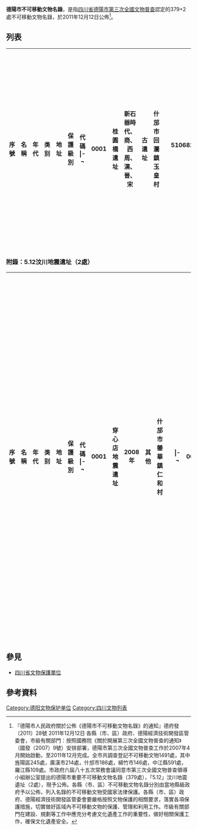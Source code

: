 '''德陽市不可移動文物名錄'''，是指[[四川省|四川省]][[德陽市|德陽市]][[第三次全國文物普查|第三次全國文物普查]]認定的379+2處不可移動文物名錄，於2011年12月12日公佈<ref>『德陽市人民政府關於公佈《德陽市不可移動文物名錄》的通知』德府發〔2011〕28號 2011年12月12日 各縣（市、區）政府、德陽經濟技術開發區管委會，市級有關部門：按照國務院《關於開展第三次全國文物普查的通知》（國發〔2007〕9號）安排部署，德陽市第三次全國文物普查工作於2007年4月開始啟動，至2011年12月完成。全市共調查登記不可移動文物1491處，其中旌陽區245處，廣漢市214處，什邡市186處，綿竹市146處，中江縣591處，羅江縣109處。市政府六屆八十五次常務會議同意市第三次全國文物普查領導小組辦公室提出的德陽市重要不可移動文物名錄（379處），「5.12」汶川地震遺址（2處），現予公佈。各縣（市、區）不可移動文物名錄分別由當地縣級政府予以公佈，列入名錄的不可移動文物受國家法律保護。各縣（市、區）政府、德陽經濟技術開發區管委會要嚴格按照文物保護的相關要求，落實各項保護措施，切實做好區域內不可移動文物的保護、管理和利用工作。市級有關部門在建設、規劃等工作中應充分考慮文化遺產工作的重要性，做好相關保護工作，確保文化遺產安全。</ref>。

== 列表 ==
{|style="width:99.9%" border="1" class="wikitable sortable"
|-
!width=10%| 序號
!width=30%| 名稱
!width=10%| 年代
!width=10%| 类别
!width=20%| 地址
!width=10%| 保護級別
!width=10%| 代碼 
|-¬
|0001||桂圓橋遺址||新石器時代、商、西周、漢、晉、宋||古遺址||什邡市回瀾鎮玉皇村||||510682803180000023
|-¬
|0002||三星堆遺址||新石器時代至商周||古遺址||廣漢市南興鎮三星村||全國重點文物保護單位||510681911020610098
|-¬
|0003||石佛村遺址||商代||古遺址||廣漢市金魚鎮月灣村||||510681941040000051
|-¬
|0004||高坎子遺址||商、西周||古遺址||廣漢市西高鎮馬堰村||||510681801040510152
|-¬
|0005||周家包遺址||商、周||古遺址||廣漢市新平鎮紫荊村||||510681801040610214
|-¬
|0006||煙堆子遺址||商、周||古遺址||廣漢市興隆鎮西林村||省級文物保護單位||510681921040510180
|-¬
|0007||新安遺址||商、周||古遺址||什邡市馬井鎮金牛村||||510682802080000048
|-¬
|0008||鄧通村遺址||商、周||古遺址||什邡市馬祖鎮鄧通村||||510682931100000101
|-¬
|0009||碾河遺址||商、周||古遺址||什邡市隱豐鎮福泉村||||510682802080000098
|-¬
|0010||魯安遺址||商、周||古遺址||綿竹市新市鎮魯安村||||510683803180000020
|-¬
|0011||綿竹城遺址||漢至晉||古遺址||旌陽區黃許鎮雙江村、龍安村||省級文物保護單位||510603921081010004
|-¬
|0012||雒城遺址||漢代||古遺址||廣漢市雒城鎮九江路社區||省級文物保護單位||510681921080000084
|-¬
|0013||朝龍溝遺址||漢代||古遺址||廣漢市西外鄉金穀村||||510681801080000158
|-¬
|0014||土城村遺址||漢代||古遺址||廣漢市新平鎮新城村||||510681801080000155
|-¬
|0015||陽平關遺址||漢至明||古遺址||中江縣富興鎮陽平村||||510623801081710532
|-¬
|0016||韓城村寨址||西晉||古遺址||什邡市隱豐鎮萬和村||縣級文物保護單位||510682801040610092
|-¬
|0017||洪恩寺遺址||唐、五代||古遺址||旌陽區東湖鄉馬鞍村||||510603801131410193
|-¬
|0018||銅山縣城址||唐至元||古遺址||中江縣廣福鎮銅山村||||510623941131610469
|-¬
|0019||飛烏縣城址||唐至元||古遺址||中江縣倉山鎮飛烏村||||510623941131610444
|-¬
|0020||金羊遺址||宋代||古遺址||什邡市師古鎮慈山村||||510682802101110106
|-¬
|0021||新安鎮鎮址||宋至明||古遺址||中江縣興隆鎮磨子橋村||||510623941151710101
|-¬
|0022||雞冠山寨址||明、清||古遺址||中江縣富興鎮銅鑼村||||510623801171810533
|-¬
|0023||周家壩遺址||明、清||古遺址||羅江縣萬安鎮南塔村||||510626801171810004
|-¬
|0024||陳家山寨遺址||清代||古遺址||旌陽區柏隆鎮隆興橋村||||510603801180000027
|-¬
|0025||觀音岩碼頭遺址||清代||古遺址||旌陽區雙東鎮凱江村||||510603801180000045
|-¬
|0026||田家土城寨址||清代||古遺址||什邡市洛水鎮魚江村||縣級文物保護單位||510682805190000144
|-¬
|0027||麻柳坪遺址||清代||古遺址||什邡市鎣華鎮石門村||||510682933180000181
|-¬
|0028||劍南春酒坊遺址||清代||古遺址||綿竹市劍南鎮五路口社區||全國重點文物保護單位||510683802180000100
|-¬
|0029||延壽寨寨址||清代||古遺址||中江縣永豐鄉延壽村||||510623941180000304
|-¬
|0030||羅安道遺址||清代||古遺址||羅江縣萬安鎮芒江村||||510626801180000016
|-¬
|0031||白馬關驛道||清代||古遺址||羅江縣白馬關鎮鳳雛村、廣濟村||縣級文物保護單位||510626931180000021
|-¬
|0032||什邡城關墓地||戰國至西漢||古墓葬||什邡市方亭街道亭江西路社區||市級文物保護單位||510682932060810006
|-¬
|0033||仙女洞崖墓群||漢代||古墓葬||旌陽區黃許鎮新太村||縣級文物保護單位||510603932080000006
|-¬
|0034||八佛村崖墓群||漢代||古墓葬||旌陽區雙東鎮八佛村||||510603802080000060
|-¬
|0035||萬家山崖墓群||東漢||古墓葬||旌陽區雙東鎮龍洞村||||510603942080000041
|-¬
|0036||高梁子崖墓群||漢至南北朝||古墓葬||廣漢市松林鎮果園村|||510681802081110143
|-¬
|0037||紗帽頂梁子墓地||漢、明、清||古墓葬||廣漢市松林鎮沙田村||||510681802081800144
|-¬
|0038||杜家咀崖墓群||漢至南北朝||古墓葬||廣漢市連山鎮清河村||市級文物保護單位||510681932081110052
|-¬
|0039||長梁子崖墓群||漢代||古墓葬||廣漢市連山鎮齊心村||||510681802080000064
|-¬
|0040||大碑墓地||漢代||古墓葬||什邡市馬井鎮雙堰村||市級文物保護單位||510682932080000069
|-¬
|0041||唐家包墓||漢代||古墓葬||什邡市馬井鎮菠蘿村||縣級文物保護單位||510682932080000071
|-¬
|0042||苟家包墓||漢代||古墓葬||什邡市馬井鎮菠蘿村||縣級文物保護單位||510682801040610061
|-¬
|0043||金鼓堆墓地||漢代||古墓葬||什邡市馬井鎮雙堰村||||510682805190000083
|-¬
|0044||李家灣墓地||漢代||古墓葬||什邡市隱豐鎮萬和村||||510682803180000104
|-¬
|0045||高觀墓群||漢代||古墓葬||綿竹市孝德鎮金土村||||510683802080000001
|-¬
|0046||上磨子墓||漢代||古墓葬||綿竹市孝德鎮白衣村||縣級文物保護單位||510683932080000012
|-¬
|0047||塔梁子崖墓群||東漢||古墓葬||中江縣民主鄉桂花村||全國重點文物保護單位||510623802080000498
|-¬
|0048||柑桔梁子崖墓群||東漢||古墓葬||中江縣廣福鎮李灣村||省級文物保護單位||510623922080000491
|-¬
|0049||天平梁子崖墓||東漢||古墓葬||中江縣白果鄉百安村||省級文物保護單位||510623922080000508
|-¬
|0050||筒車灣崖墓群||東漢||古墓葬||中江縣民主鄉旗山村||||510623802080000494
|-¬
|0051||蠻洞梁子崖墓群||漢代||古墓葬||羅江縣鄢家鎮七裡村||||510626942080000096
|-¬
|0052||錦屏村崖墓群||漢代||古墓葬||羅江縣略坪鎮錦屏村||縣級文物保護單位||510626802080000035
|-¬
|0053||雙堰村崖墓群||漢代||古墓葬||羅江縣調元鎮雙墊村||縣級文物保護單位||510626932080000055
|-¬
|0054||天宮堂崖墓群||三國、晉||古墓葬||旌陽區八角井鎮隆聖村||||510603802091010020
|-¬
|0055||張任墓||西晉||古墓葬||廣漢市北外鄉桅杆村||縣級文物保護單位||510681932100000001
|-¬
|0056||虎頭山崖墓群||晉、南北朝||古墓葬||什邡市師古鎮思源村||||510682803180000111
|-¬
|0057||衛元嵩墓||南北朝||古墓葬||什邡市方亭街道辦事處利民路社區||縣級文物保護單位||510682805180000010
|-¬
|0058||圭峰墓||唐代||古墓葬||綿竹市劍南鎮迎祥社區||縣級文物保護單位||510683933180000103
|-¬
|0059||張鹹墓||宋代||古墓葬||綿竹市漢旺鎮大柏林村||市級文物保護單位||510683933180000122
|-¬
|0060||臥牛山墓地||宋至清||古墓葬||中江縣黃鹿鎮金燕村||||510623802151810248
|-¬
|0061||薑公墳||明代||古墓葬||旌陽區孝泉鎮陽安路社區||省級文物保護單位||510603922170000014
|-¬
|0062||大樑子墓||明代||古墓葬||廣漢市連山鎮石門村||||510681802170000070
|-¬
|0063||白虎梁子墓地||明代||古墓葬||廣漢市連山鎮石門村||||510681802170000071
|-¬
|0064||灣灣地墓群||明代||古墓葬||廣漢市連山鎮石門村||||510681802170000072
|-¬
|0065||宋郭氏墓||明代||古墓葬||廣漢市松林鎮桔蘋村||||510681802170000145
|-¬
|0066||建民村草山梁子墓地||明、清||古墓葬||中江縣通濟鎮建民村||||510623802171810180
|-¬
|0067||駙馬墳墓地||明、清||古墓葬||中江縣古店鄉龍橋村||||510623942171810458
|-¬
|0068||尹兆萃夫婦墓||清代||古墓葬||旌陽區雙東鎮金鑼橋村||||510603942180000039
|-¬
|0069||曾汝維夫婦墓||清代||古墓葬||旌陽區雙東鎮凱江村||||510603802180000054
|-¬
|0070||陳昌壽夫婦墓||清代||古墓葬||旌陽區雙東鎮凱江村||||510603802180000057
|-¬
|0071||李尹氏墓||清代||古墓葬||旌陽區雙東鎮青山村||||510603802180000106
|-¬
|0072||蔡思藻墓||清代||古墓葬||旌陽區新中鎮茶店村||||510603802180000162
|-¬
|0073||燈盞窩何氏家族墓地||清代||古墓葬||旌陽區和新鎮白蠟村||||510603802180000197
|-¬
|0074||遊氏墓||清代||古墓葬||旌陽區和新鎮永興村||||510603802180000216
|-¬
|0075||謝先禎夫婦墓||清代||古墓葬||旌陽區和新鎮新民村||||510603802180000238
|-¬
|0076||楊氏墓地||清代||古墓葬||廣漢市連山鎮石門村||||510681802180000073
|-¬
|0077||白溪河王氏家族墓地||清代||古墓葬||綿竹市拱星鎮白溪河村||||510683802180000054
|-¬
|0078||黃氏墓群||清代||古墓葬||中江縣聯合鎮九曲村||市級文物保護單位||510623802180000403
|-¬
|0079||獅子山吳氏墓群（吳家墓）||清代||古墓葬||中江縣回龍鎮仁義村||||510623942180000219
|-¬
|0080||鄒氏墓群||清代||古墓葬||中江縣通濟鎮泉水溝村||||510623942180000189
|-¬
|0081||高廟子山劉氏墓群||清代||古墓葬||中江縣富興鎮紅光村||||510623802180000549
|-¬
|0082||三星村文氏墓群||清代||古墓葬||中江縣富興鎮三星村||||510623802180000531
|-¬
|0083||文忠楊夫婦墓||清代||古墓葬||中江縣富興鎮茯嶺村||||510623802180000530
|-¬
|0084||蔣家溝陳吳氏墓||清代||古墓葬||中江縣馮店鎮同安村||||510623942180000073
|-¬
|0085||聯豐周氏墓群||清代||古墓葬||羅江縣略坪鎮聯豐村||||510626802180000042
|-¬
|0086||二龍村王氏墓群||清代||古墓葬||羅江縣慧覺鎮二龍村||||510626802180000085
|-¬
|0087||楊譽常夫婦墓||清代||古墓葬||羅江縣新盛鎮寶鏡村||||510626802180000105
|-¬
|0088||帖懋文墓||清代||古墓葬||羅江縣蟠龍鎮文昌村||||510626802180000049
|-¬
|0089||申啟順墓||清代||古墓葬||羅江縣蟠龍鎮印台村||||510626942180000053
|-¬
|0090||周坤義夫婦墓||清代||古墓葬||羅江縣白馬關鎮二酉村||||510626802180000034
|-¬
|0091||上庸長闕||漢代||古建築||旌陽區黃許鎮三合村||省級文物保護單位||510603923080000005
|-¬
|0092||房湖||唐代||古建築||廣漢市雒城鎮漢口路社區武昌路房湖公園||省級文物保護單位||510681803130000082
|-¬
|0093||中江北塔||北宋||古建築||中江縣凱江鎮伍城北路北塔山山頂||省級文物保護單位||510623923150000001
|-¬
|0094||龍護舍利塔||元代||古建築||旌陽區孝泉鎮陽安路社區||省級文物保護單位||510603923160000013
|-¬
|0095||勾公堤（防洪石堤）||宋代||古建築||中江縣凱江鎮橋亭街南段和凱江北路西側||||510623943150000008
|-¬
|0096||龍居寺||明代||古建築||廣漢市新豐鎮龍居村||省級文物保護單位||510681923170000184
|-¬
|0097||慧劍寺||明、清||古建築||什邡市回瀾鎮慧劍村||省級文物保護單位||510682801021500019
|-¬
|0098||上帝宮||明代||古建築||綿竹市興隆鎮安仁村||縣級文物保護單位||510683803180000039
|-¬
|0099||綿竹關帝廟||明代||古建築||綿竹市劍南鎮五路口社區||縣級文物保護單位||510683805190000105
|-¬
|0100||上馬橋||明代||古建築||綿竹市孝德鎮桐麻村||||510683803170000007
|-¬
|0101||中江南塔||明代||古建築||中江縣凱江鎮朝陽南路街銅魚山山頂||省級文物保護單位||510623923170000002
|-¬
|0102||倉山禹王宮||明、清||古建築||中江縣倉山鎮和平路||省級文物保護單位||510623923171810434
|-¬
|0103||中江文廟||明、清||古建築||中江縣凱江鎮下南街||市級文物保護單位||510623933171810003
|-¬
|0104||玄武觀||明代||古建築||中江縣凱江鎮玄武村||市級文物保護單位||510623933170000004
|-¬
|0105||萬福董昭寺||明||古建築||中江縣萬福鎮昭明村||||510623943170000359
|-¬
|0106||德陽文廟||清代||古建築||旌陽區旌陽街道文廟街||全國重點文物保護單位||510603913180000001
|-¬
|0107||金牛橋||清代||古建築||旌陽區城北街道金橋社區||||510603803180000003
|-¬
|0108||天后寺||清代||古建築||旌陽區黃許鎮南華宮居委會||||510603803180000007
|-¬
|0109||薑孝祠||清代||古建築||旌陽區孝泉鎮陽安路社區||省級文物保護單位）||510603923180000015
|-¬
|0110||孝泉清真寺||清代||古建築||旌陽區孝泉鎮半邊街||市級文物保護單位||510603933180000016
|-¬
|0111||孝泉武聖宮||清代||古建築||旌陽區孝泉鎮半邊街||縣級文物保護單位||510603803180000018
|-¬
|0112||老果寺||清代||古建築||旌陽區柏隆鎮果元村||||510603803180000024
|-¬
|0113||回門橋||清代||古建築||旌陽區揚嘉鎮楠樹村||||510603803180000036
|-¬
|0114||觀音岩字庫塔||清代||古建築||旌陽區雙東鎮凱江村||||510603943180000042
|-¬
|0115||唐家廟字庫塔||清代||古建築||旌陽區雙東鎮青泉村||||510603803180000135
|-¬
|0116||福壽庵戲樓||清代||古建築||旌陽區和新鎮福興村||||510603943180000188
|-¬
|0117||東湖山玉皇觀||清代||古建築||旌陽區東湖鄉水庫社區||市級文物保護單位||510603933180000109
|-¬
|0118||張氏宗祠||清代||古建築||廣漢市北外鄉新源村||||510681803180000004
|-¬
|0119||廣生宮||清代||古建築||廣漢市北外鄉龍江村||||510681943180000007
|-¬
|0120||益蘭祠||清代||古建築||廣漢市和興鎮安平村||市級文物保護單位||510681933180000013
|-¬
|0121||國防村蒙子堰橋||清代||古建築||廣漢市和興鎮國防村||||510681803180000017
|-¬
|0122||包公廟||清代||古建築||廣漢市金輪鎮五裡村||||510681943180000029
|-¬
|0123||搖亭街黃氏宅||清代||古建築||廣漢市金輪鎮搖亭街180號||||510681803180000034
|-¬
|0124||慧林寺||清代||古建築||廣漢市金輪鎮四正村||||510681943180000036
|-¬
|0125||搖亭街肖氏宅||清代||古建築||廣漢市金輪鎮搖亭街120-130號||||510681803180000037
|-¬
|0126||金輪天后宮||清代||古建築||廣漢市金輪鎮搖亭街南段8、10、12、16號||||510681803180000039
|-¬
|0127||李氏宗祠||清代||古建築||廣漢市連山鎮湖廣街二段38號||||510681803180000055
|-¬
|0128||廖氏宗祠||清代||古建築||廣漢市連山鎮普通街63號||||510681803180000056
|-¬
|0129||清河東肖氏宅||清代||古建築||廣漢市連山鎮清河村||||510681803180000057
|-¬
|0130||靈澤寺||清代||古建築||廣漢市連山鎮湧泉村||||510681803180000062
|-¬
|0131||黃氏宗祠||清代||古建築||廣漢市連山鎮川江村||||510681943180000066
|-¬
|0132||廣漢文廟||清代||古建築||廣漢市雒城鎮漢口路社區武昌路南二段46號||省級文物保護單位||510681923180000083
|-¬
|0133||雙龍張氏宅||清代||古建築||廣漢市南興鎮雙龍村||||510681943180000097
|-¬
|0134||廣漢火神廟||清代||古建築||廣漢市南興鎮興華街||市級文物保護單位||510681933180000099
|-¬
|0135||仁聖宮||清代||古建築||廣漢市南興鎮白果村||||510681943180000101
|-¬
|0136||常樂村祝氏宅||清代||古建築||廣漢市三水鎮常樂村||||510681803180000106
|-¬
|0137||三水正街南羅氏宅||清代||古建築||廣漢市三水鎮正街西段167、169、171號||||510681803180000116
|-¬
|0138||劉氏宗祠||清代||古建築||廣漢市三水鎮石觀村||||510681803180000124
|-¬
|0139||陳氏茶樓||清代||古建築||廣漢市三水鎮河壩街東段18號||||510681803180000127
|-¬
|0140||河壩街龍氏宅||清代||古建築||廣漢市三水鎮河壩西街38、40、42號||||510681803180000137
|-¬
|0141||溪南祠||清代||古建築||廣漢市雒城鎮小北街（現青島路）20號||縣級文物保護單位||510681933180000078
|-¬
|0142||廣漢川王宮||清代||古建築||廣漢市雒城鎮漢口路社區市糧食局內||縣級文物保護單位||510681933180000079
|-¬
|0143||漢州字庫塔||清代||古建築||廣漢市雒城鎮漢口路社區武昌路房湖公園東北角||縣級文物保護單位||510681933180000081
|-¬
|0144||裡堰羅氏宅||清代||古建築||廣漢市西高鎮裡堰村||||510681943180000154
|-¬
|0145||竹木村王氏宅||清代||古建築||廣漢市西外鄉竹木村||||510681803180000160
|-¬
|0146||蔣家河陳家碾橋||清代||古建築||廣漢市向陽鎮三界村||||510681803180000168
|-¬
|0147||譚翰林宅||清代||古建築||廣漢市小漢鎮新光村||||510681803180000172
|-¬
|0148||三水上書院||清代||古建築||廣漢市三水鎮正街||縣級文物保護單位||510681933180000108
|-¬
|0149||仁佑宮戲樓||清代||古建築||廣漢市三水鎮正街||||510681943180000109
|-¬
|0150||江西會館戲樓||清代||古建築||廣漢市三水鎮正街西段38號||||510681943180000110
|-¬
|0151||四合村王氏宅||清代||古建築||廣漢市新豐鎮四合村||||510681803180000203
|-¬
|0152||京皇村南唐氏宅||清代||古建築||廣漢市新豐鎮京皇村||||510681803180000210
|-¬
|0153||龍居寺||清代||古建築||什邡市湔氐鎮龍居寺村||省級文物保護單位||510682933180000121
|-¬
|0154||羅漢寺||清代||古建築||什邡市方亭街道鼓樓街社區||市級文物保護單位||510682933180000003
|-¬
|0155||什邡關帝廟||清代||古建築||什邡市方亭街道回龍街社區||市級文物保護單位||510682932110000002
|-¬
|0156||洛水大王廟||清代||古建築||什邡市洛水鎮朱家橋村||市級文物保護單位||510682933180000150
|-¬
|0157||後城治觀||清代||古建築||什邡市洛水鎮朱家橋村||縣級文物保護單位||510682931180000151
|-¬
|0158||禾豐關帝廟||清代||古建築||什邡市禾豐鎮鎮江村||縣級文物保護單位||510682805200000030
|-¬
|0159||佛光寺||清代||古建築||什邡市紅白鎮柿子坪村||縣級文物保護單位||510682802180000110
|-¬
|0160||慶魚橋||清代||古建築||什邡市湔氐鎮五珠沱社區||縣級文物保護單位||510682933180000122
|-¬
|0161||僧路橋||清代||古建築||什邡市湔氐鎮龍居寺村||縣級文物保護單位||510682933180000123
|-¬
|0162||萬緣橋||清代||古建築||什邡市湔氐鎮下院村||縣級文物保護單位||510682803180000133
|-¬
|0163||白觀音橋||清代||古建築||什邡市八角鎮雙橋村||縣級文物保護單位||510682803180000158
|-¬
|0164||大觀音寺||清代||古建築||什邡市元石鎮箭台村8組||||510682933180000032
|-¬
|0165||和平街東段民居||清代||古建築||什邡市禾豐鎮和平街社區||||510682932080000049
|-¬
|0166||雲西川主廟||清代||古建築||什邡市師古鎮鹽市街社區||||510682803180000113
|-¬
|0167||師古南華宮||清代||古建築||什邡市師古鎮回龍街社區||||510682923180000119
|-¬
|0168||洛水川主廟||清代||古建築||什邡市洛水鎮柳河社區||||510682803180000154
|-¬
|0169||陳氏宅||清代||古建築||什邡市洛水鎮家靈村||||510682933180000156
|-¬
|0170||蔣氏宅||清代||古建築||什邡市八角鎮天橋村||||510682934180000175
|-¬
|0171||東山寺||清代||古建築||什邡市鎣華鎮竹溪村||||510682803180000164
|-¬
|0172||五桂坪陳氏宅||清代||古建築||什邡市紅白鎮五桂坪村||||510682803180000186
|-¬
|0173||金桂橋||清代||古建築||什邡市南泉鎮金桂村||||510682805200000103
|-¬
|0174||韓家堡橋||清代||古建築||什邡市湔氐鎮雙流村||||510682933180000152
|-¬
|0175||回龍橋||清代||古建築||什邡市八角鎮新拱村||||510682803180000155
|-¬
|0176||吳家橋||清代||古建築||什邡市八角鎮天橋村||||510682944170000157
|-¬
|0177||瓦窯坪橋||清代||古建築||什邡市鎣華鎮瓦窯坪村||||510682802180000178
|-¬
|0178||三溪寺||清代||古建築||綿竹市土門鎮天保村||市級文物保護單位||510683933171810015
|-¬
|0179||三合三星橋||清代||古建築||綿竹市土門鎮三合村||||510683803180000019
|-¬
|0180||雙紅橋||清代||古建築||綿竹市九龍鎮清泉村||||510683803180000097
|-¬
|0181||祥符寺||清代||古建築||綿竹市劍南鎮迎祥社區||省級文物保護單位||510683911180000101
|-¬
|0182||諸葛雙忠祠||清代||古建築||綿竹市劍南鎮五路口社區||市級文物保護單位||510683923180000102
|-¬
|0183||南軒祠||清代||古建築||綿竹市劍南鎮大南路社區||縣級文物保護單位||510683933170000106
|-¬
|0184||紫岩書院||清代||古建築||綿竹市劍南鎮紫岩社區||市級文物保護單位||510683933180000107
|-¬
|0185||積英橋||清代||古建築||綿竹市劍南鎮三星社區||||510683935180000111
|-¬
|0186||北門花橋||清代||古建築||綿竹市劍南鎮濱河西路社區||||510683803180000113
|-¬
|0187||綿竹城牆||清代||古建築||綿竹市劍南鎮大東社區||||510683803180000116
|-¬
|0188||嚴仙觀||清代||古建築||綿竹市漢旺鎮武都村||縣級文物保護單位||510683933180000122
|-¬
|0189||廣化院||清代||古建築||綿竹市東北鎮廣和村||縣級文物保護單位||510683933180000070
|-¬
|0190||倉山帝主廟||清代||古建築||中江縣倉山鎮解放路||省級文物保護單位||510623923180000435
|-¬
|0191||五角寺||清代||古建築||中江縣永太鎮東溝村||市級文物保護單位||510623933180000272
|-¬
|0192||中江鎮江寺||清代||古建築||中江縣凱江鎮鹽市街||縣級文物保護單位||510623933180000006
|-¬
|0193||南華壽寧寺||明、清||古建築||中江縣南華鎮譚家街||縣級文物保護單位||510623933171810010
|-¬
|0194||中江彤華宮||清代||古建築||中江縣凱江鎮火神廟巷||||510623943180000009
|-¬
|0195||倉山城隍廟||清代||古建築||中江縣倉山鎮建設路||||510623943180000449
|-¬
|0196||太平雷音寺||清代||古建築||中江縣瓦店鄉太平村||||510623943180000281
|-¬
|0197||普慧寺||清代||古建築||中江縣積金鎮先鋒村||||510623943180000330
|-¬
|0198||李都寺||清代||古建築||中江縣馮店鎮中金村||||510623943180000584
|-¬
|0199||南華三元宮||清代||古建築||中江縣南華鎮南渡村||||510623943180000033
|-¬
|0200||積金文昌宮||清代||古建築||中江縣積金鎮場鎮正街||||510623943180000333
|-¬
|0201||觀碑觀音堂||清代||古建築||中江縣富興鎮觀碑村||||510623943180000541
|-¬
|0202||水妙寺石廟||清代||古建築||中江縣回龍鎮洪端寺村||||510623943180000207
|-¬
|0203||吳氏祠堂||清代||古建築||中江縣回龍鎮仁義村||||510623803180000220
|-¬
|0204||鐘氏祠堂||清代||古建築||中江縣通濟鎮獅龍村||||510623803180000191
|-¬
|0205||胡氏祠堂||清代||古建築||中江縣會龍鎮柳葉村||||510623803180000349
|-¬
|0206||袁氏祠堂||清代||古建築||中江縣繼光鎮袁家橋村||||510623943180000386
|-¬
|0207||暹公祠||清代||古建築||中江縣繼光鎮白寨村||||510623803180000373
|-¬
|0208||淩家大院||清代||古建築||中江縣南山鎮三馬村||||510623943180000065
|-¬
|0209||陳家大院||清代||古建築||中江縣龍台鎮順風村||||510623943180000121
|-¬
|0210||王家大院||清代||古建築||中江縣黃鹿鎮青藕村||||510623803180000241
|-¬
|0211||賴家大院||清代||古建築||中江縣青市鄉玉豐村||||510623803180000464
|-¬
|0212||何氏宅||清代||古建築||中江縣東北鎮坭金村||||510623803180000068
|-¬
|0213||秦氏宅（秦皇宮）||清代||古建築||中江縣柏樹鄉金灣村||||510623943180000299
|-¬
|0214||龍形院劉氏宅||清代||古建築||中江縣富興鎮漢卿村||||510623803180000543
|-¬
|0215||藍氏宅||清代||古建築||中江縣永太鎮新店村||||510623803180000261
|-¬
|0216||新店村北易氏宅||清代||古建築||中江縣永太鎮新店村||||510623803180000270
|-¬
|0217||新店村南易氏宅||清代||古建築||中江縣永太鎮新店村||||510623803180000259
|-¬
|0218||謝氏宅||清代||古建築||中江縣傑興鎮雷鳴村||||510623803180000138
|-¬
|0219||普興戲樓||清代||古建築||中江縣普興鎮順河街||||510623943180000317
|-¬
|0220||鄧氏碉樓||清代||古建築||中江縣永豐鄉碉樓村||||510623943180000306
|-¬
|0221||王氏碉樓||清代||古建築||中江縣龍台鎮稻花村||||510623803180000117
|-¬
|0222||禾加村碉樓||清代||古建築||中江縣馮店鎮禾加村||||510623943180000582
|-¬
|0223||向氏碉樓||清代||古建築||中江縣永安鎮金山村||||510623803180000144
|-¬
|0224||石樁村塔||清代||古建築||中江縣通濟鎮石樁村||||510623943180000179
|-¬
|0225||寶善塔||清代||古建築||中江縣南華鎮灌頂村||||510623943180000015
|-¬
|0226||漢卿字庫塔||清代||古建築||中江縣富興鎮漢卿村||||510623943180000545
|-¬
|0227||同安村字庫塔||清代||古建築||中江縣馮店鎮同安村||||510623803180000591
|-¬
|0228||天生橋字庫塔||清代||古建築||中江縣馮店鎮天星村||||510623943180000566
|-¬
|0229||桂龍村貞節牌坊||清代||古建築||中江縣永太鎮桂龍村||||510623943180000264
|-¬
|0230||騎龍廟牌坊||清代||古建築||中江縣元興鄉廟溝村||||510623943180000257
|-¬
|0231||高山村龍橋||清代||古建築||中江縣南華鎮高山村||||510623943180000048
|-¬
|0232||灌頂村高拱橋||清代||古建築||中江縣南華鎮灌頂村||||510623943180000018
|-¬
|0233||霈霖橋||清代||古建築||中江縣南山鎮普橋村||||510623803180000052
|-¬
|0234||牽河村石板河橋||清代||古建築||中江縣南山鎮牽河村||||510623803180000058
|-¬
|0235||賽金橋||清代||古建築||中江縣石龍鄉賽金村||||510623803180000239
|-¬
|0236||七孔橋||清代||古建築||中江縣永安鎮金竹村||||510623803180000147
|-¬
|0237||松灣橋||清代||古建築||中江縣永安鎮松灣村||||510623943180000152
|-¬
|0238||白鶴橋||清代||古建築||中江縣回龍鎮正街||||510623803180000221
|-¬
|0239||永興橋||清代||古建築||中江縣永太鎮迎豐村||||510623943180000273
|-¬
|0240||太極橋（新拱橋）||清代||古建築||中江縣永豐鄉興共村||||510623943180000312
|-¬
|0241||左兒街拱橋||清代||古建築||中江縣柏樹鄉左街村||||510623803180000298
|-¬
|0242||蔣家堰汀步橋||清代||古建築||中江縣萬福鎮象山村||||510623803180000361
|-¬
|0243||福緣橋||清代||古建築||中江縣馮店鎮同安村||||510623943180000590
|-¬
|0244||平源橋（麻石橋）||清代||古建築||中江縣青市鄉青峰村||||510623943180000465
|-¬
|0245||景樂宮||清代||古建築||羅江縣萬安鎮景樂社區雨村東路||市級文物保護單位||510626933180000001
|-¬
|0246||羅江奎星閣||清代||古建築||羅江縣萬安鎮奎星閣社區南街||省級文物保護單位||510626923180000002
|-¬
|0247||萬安驛||清代||古建築||羅江縣萬安鎮麓峰社區鳳雛路||縣級文物保護單位||510626933180000003
|-¬
|0248||南塔寺||清代||古建築||羅江縣萬安鎮南塔村||縣級文物保護單位||510626933180000005
|-¬
|0249||太平橋||清代||古建築||羅江縣萬安鎮景樂社區雨村東路||縣級文物保護單位||510626933180000007
|-¬
|0250||陝西館巷謝氏宅||清代||古建築||羅江縣萬安鎮奎星閣社區陝西館巷||市級文物保護單位||510626803180000008
|-¬
|0251||何氏宅||清代||古建築||羅江縣萬安鎮奎星閣社區北街||市級文物保護單位||510626803180000009
|-¬
|0252||石龍村石廟子||清代||古建築||羅江縣萬安鎮石龍村||||510626803180000015
|-¬
|0253||雙江書院||清代||古建築||羅江縣萬安鎮上南街||縣級文物保護單位||510626803180000050
|-¬
|0254||白龍潭||清代||古建築||羅江縣萬安鎮長虹村||||510626803180000018
|-¬
|0255||謝家溝謝氏宅||清代||古建築||羅江縣鄢家鎮高埡村||||510626803180000090
|-¬
|0256||白土寺||清代||古建築||羅江縣金山鎮千魚歡村||縣級文物保護單位||510626803180000073
|-¬
|0257||馬馳井||明代||古建築||羅江縣金山鎮馬馳村||||510626803170000075
|-¬
|0258||馬馳寺||清代||古建築||羅江縣金山鎮馬馳村||||510626803180000076
|-¬
|0259||百寶村謝氏祠||清代||古建築||羅江縣金山鎮百寶村||||510626803180000078
|-¬
|0260||八角廟||清代||古建築||羅江縣金山鎮新塘村||||510626803180000081
|-¬
|0261||張氏宅||清代||古建築||羅江縣略坪鎮場鎮居委會橫街||||510626803180000040
|-¬
|0262||李氏家廟||清代||古建築||羅江縣略坪鎮松花村||||510626803180000041
|-¬
|0263||範氏宅||清代||古建築||羅江縣禦營鎮響石村||縣級文物保護單位||510626803180000086
|-¬
|0264||慧覺廣東會館||清代||古建築||羅江縣慧覺鎮場鎮居委會下南街||||510626803180000083
|-¬
|0265||慧覺湖廣會館||清代||古建築||羅江縣慧覺鎮場鎮居委會下街||||510626803180000084
|-¬
|0266||葛麻庵||清代||古建築||羅江縣調元鎮三魚村||縣級文物保護單位||510626803180000056
|-¬
|0267||鶺鴒寺||清代||古建築||羅江縣調元鎮雙堰村||市級文物保護單位||510626933180000059
|-¬
|0268||羅江川主廟||清代||古建築||羅江縣調元鎮花龍村||||510626803180000060
|-¬
|0269||黃連樹土地廟||清代||古建築||羅江縣調元鎮花龍村||||510626803180000067
|-¬
|0270||新盛羅漢寺||清代||古建築||羅江縣新盛鎮羅漢場居委會||縣級文物保護單位||510626803180000102
|-¬
|0271||寶鏡寺||清代||古建築||羅江縣新盛鎮寶鏡村||市級文物保護單位||510626933180000103
|-¬
|0272||羅漢橋||清代||古建築||羅江縣新盛鎮羅漢場居委會||縣級文物保護單位||510626933180000104
|-¬
|0273||金鈴寺||清代||古建築||羅江縣新盛鎮金玲村||||510626803180000107
|-¬
|0274||五賢廟||清代||古建築||羅江縣蟠龍鎮鹽井村||||510626803180000045
|-¬
|0275||寶峰寺||清代||古建築||羅江縣蟠龍鎮寶峰村||縣級文物保護單位||510626933180000047
|-¬
|0276||蟠龍寺||清代||古建築||羅江縣蟠龍鎮文昌村||||510626803180000048
|-¬
|0277||三台橋||清代||古建築||羅江縣蟠龍鎮合聖村||||510626803180000052
|-¬
|0278||堯氏節孝坊||清代||古建築||羅江縣白馬關鎮鳳雛村||||510626803180000019
|-¬
|0279||掛鏡臺坊||清代||古建築||羅江縣白馬關鎮鳳雛村||||510626803180000020
|-¬
|0280||龐統祠||清代||古建築||羅江縣白馬關鎮鳳雛村、廣濟村||全國重點文物保護單位||510626913180000024
|-¬
|0281||禪關悟境坊||清代||古建築||羅江縣白馬關鎮萬佛村||||510626803180000027
|-¬
|0282||松林口謝氏祠||清代||古建築||羅江縣白馬關鎮松林口村||||510626803180000030
|-¬
|0283||白馬關萬佛寺||清代||古建築||羅江縣白馬關鎮萬佛村||市級物保護單位||510626933180000032
|-¬
|0284||大佛岩摩崖造像||唐、清||石窟寺及石刻||旌陽區雙東鎮凱江村||||510603804131800044
|-¬
|0285||大旺寺摩崖造像||唐代||石窟寺及石刻||中江縣倉山鎮倒碑埡村||省級文物保護單位||510623924130000436
|-¬
|0286||三倒拐摩崖造像||唐代||石窟寺及石刻||中江縣傑興鎮鳳鳴村||||510623804130000139
|-¬
|0287||千佛崖摩崖造像||唐代||石窟寺及石刻||羅江縣鄢家鎮燈盞村||市級文物保護單位||510626934130000088
|-¬
|0288||觀音岩摩崖造像||宋代||石窟寺及石刻||旌陽區雙東鎮凱江村||||510603804150000046
|-¬
|0289||玉江石刻群||宋、明、清||石窟寺及石刻||中江縣廣福鎮松樹村||市級文物保護單位||510623934151800467
|-¬
|0290||龍尾山摩崖造像||宋代||石窟寺及石刻||中江縣聯合鎮八一村||市級文物保護單位||510623934150000405
|-¬
|0291||佛山寺摩崖造像||宋代||石窟寺及石刻||中江縣倉山鎮郪城村||||510623804150000442
|-¬
|0292||路入天臺石刻||明代||石窟寺及石刻||什邡市八角鎮天橋村||||510682803180000160
|-¬
|0293||鄭家廟摩崖造像||明、清||石窟寺及石刻||中江縣興隆鎮陽關村||||510623804171810097
|-¬
|0294||老觀音摩崖造像||明、清||石窟寺及石刻||中江縣集鳳鎮石埡子村||||510623804171810170
|-¬
|0295||大佛寺摩崖造像||明代||石窟寺及石刻||中江縣富興鎮天橋村||||510623804170000551
|-¬
|0296||觀音廟摩崖造像||明代||石窟寺及石刻||中江縣富興鎮建興村||||510623804170000539
|-¬
|0297||乾偉村摩崖造像||明代||石窟寺及石刻||中江縣倉山鎮乾偉村||||510623944170000447
|-¬
|0298||欞星門碑||明代||石窟寺及石刻||羅江縣萬安鎮景樂社區雨村東路||||510626804170000014
|-¬
|0299||下柳稍堰碑||清代||石窟寺及石刻||廣漢市連山鎮光輝村||縣級文物保護單位||510681934180000053
|-¬
|0300||聖諭碑||清代||石窟寺及石刻||廣漢市雒城鎮武昌路漢口路社區房湖公園內||市級物保護單位||510681934180000080
|-¬
|0301||高景關摩崖造像||清代||石窟寺及石刻||什邡市鎣華鎮雪門村||縣級文物保護單位||510682943180000167
|-¬
|0302||紀大奎善行碑||清代||石窟寺及石刻||什邡市方亭街道利民路社區||||510682923171810018
|-¬
|0303||燕子岩摩崖造像||清代||石窟寺及石刻||中江縣興隆鎮雙流村||||510623944180000098
|-¬
|0304||張家嘴修路碑||清代||石窟寺及石刻||中江縣黃鹿鎮思源村||||510623944180000243
|-¬
|0305||願果寺摩崖造像||唐代||石窟寺及石刻||中江縣黃鹿鎮金燕村||||510623804130000246
|-¬
|0306||光華村摩崖造像||清代||石窟寺及石刻||中江縣太安鎮光華村||||510623944180000320
|-¬
|0307||雲峰山石窟寺||清代||石窟寺及石刻||中江縣廣福鎮勝利村||||510623944180000489
|-¬
|0308||松樹山摩崖造像||清代||石窟寺及石刻||中江縣馮店鎮觀音溝村||||510623944180000589
|-¬
|0309||厚埡村團規碑||清代||石窟寺及石刻||中江縣悅來鎮厚埡村||||510623804180000234
|-¬
|0310||平安渡石刻||清代||石窟寺及石刻||羅江縣萬安鎮芒江村||||510626944180000010
|-¬
|0311||堆會合同碑||清代||石窟寺及石刻||羅江縣金山鎮譚家壩村||||510626804180000074
|-¬
|0312||觀音崖石刻||清代||石窟寺及石刻||羅江縣調元鎮雙墊村||縣級文物保護單位||510626934180000058
|-¬
|0313||九埡補修路碑||清代||石窟寺及石刻||羅江縣調元鎮九埡村||||510626804180000061
|-¬
|0314||團堆渡口碑||清代||石窟寺及石刻||羅江縣調元鎮花龍村||||510626944180000064
|-¬
|0315||李氏宗祠石刻||清代||石窟寺及石刻||羅江縣調元鎮百花村||縣級文物保護單位||510626934180000065
|-¬
|0316||平安渡碑||清代||石窟寺及石刻||羅江縣調元鎮紅安村||||510626804180000069
|-¬
|0317||觀音崖摩崖造像||清代||石窟寺及石刻||羅江縣新盛鎮東嶽村||||510626944180000108
|-¬
|0318||換馬溝碑||清代||石窟寺及石刻||羅江縣白馬關鎮換馬村||||510626944180000023
|-¬
|0319||石牛公園藝術牆||1989年||近現代重要史跡及代表性建築||旌陽區旌陽街道辦事處北光社區||||510603805200000002
|-¬
|0320||曠繼勳業績碑||1921年||近現代重要史跡及代表性建築||旌陽區孝泉鎮第1居委會||縣級文物保護單位||510603935190000017
|-¬
|0321||薑氏宅||20世紀30年代||近現代重要史跡及代表性建築||旌陽區孝泉鎮孝泉村||||510603805190000019
|-¬
|0322||新生大隊知青住地||1971年||近現代重要史跡及代表性建築||旌陽區揚嘉鎮新生村||縣級文物保護單位||510603935200000033
|-¬
|0323||洪氏宅||20世紀20年代||近現代重要史跡及代表性建築||旌陽區雙東鎮龍洞村||||510603805190000043
|-¬
|0324||凱江村提灌站||1967年||近現代重要史跡及代表性建築||旌陽區雙東鎮凱江村||||510603805200000056
|-¬
|0325||清泉村群英渡槽||1973年||近現代重要史跡及代表性建築||旌陽區雙東鎮青泉村||||510603805200000124
|-¬
|0326||普安水庫勝天渡槽||1974年||近現代重要史跡及代表性建築||旌陽區新中鎮白河村||||510603805200000167
|-¬
|0327||衛星水庫||1958年||近現代重要史跡及代表性建築||旌陽區和新鎮長壽村||||510603805200000227
|-¬
|0328||蒙子堰抗日誘敵轟炸地||1944年||近現代重要史跡及代表性建築||廣漢市和興鎮國防村||||510681805190000018
|-¬
|0329||烏木村辛氏宅||1943年||近現代重要史跡及代表性建築||廣漢市連山鎮烏木村||||510681805190000054
|-¬
|0330||童家巷肖氏宅||1925年||近現代重要史跡及代表性建築||廣漢市新豐鎮靈泉村||||510681805190000190
|-¬
|0331||廣福橋||1911年||近現代重要史跡及代表性建築||廣漢市新豐鎮花園村||||510681945180000193
|-¬
|0332||廣漢抗戰陣亡將士紀念地||1941年||近現代重要史跡及代表性建築||廣漢市雒城鎮漢口路社區房湖公園||市級文物保護單位||510681935190000077
|-¬
|0333||廣漢中學二五起義紀念地||1930年||近現代重要史跡及代表性建築||廣漢市雒城鎮學府社區廣漢中學||||510681805190000091
|-¬
|0334||廣漢抗戰機場舊址||1943年||近現代重要史跡及代表性建築||廣漢市三水鎮高店村||||510681805190000114
|-¬
|0335||什邡烈士陵園||1950年||近現代重要史跡及代表性建築||什邡市方亭街道辦事處東順城街||市級文物保護單位||510682935200000001
|-¬
|0336||紅白烈士陵園||1950年||近現代重要史跡及代表性建築||什邡市紅白鎮紅白村||市級文物保護單位||510682935200000180
|-¬
|0337||聖修堂||1909年||近現代重要史跡及代表性建築||什邡市方亭街道辦事處永正街社區||||510682805190000007
|-¬
|0338||周氏宅||20世紀20年代||近現代重要史跡及代表性建築||什邡市方亭街道辦事處鎣峰南路社區||||510682804180000009
|-¬
|0339||禾豐供銷社舊址||20世紀60年代||近現代重要史跡及代表性建築||什邡市禾豐鎮和平街社區||||510682803180000024
|-¬
|0340||邢氏宅||20世紀20年代||近現代重要史跡及代表性建築||什邡市馬祖鎮靜安村||||510682801040610084
|-¬
|0341||金坪大隊會場||1963年||近現代重要史跡及代表性建築||什邡市南泉鎮金桂村||||510682941150000105
|-¬
|0342||朱李火堰||20世紀10年代||近現代重要史跡及代表性建築||什邡市洛水鎮朱家橋村||||510682803180000149
|-¬
|0343||楊銳墓||1898年||近現代重要史跡及代表性建築||綿竹市孝德鎮涼水井村||市級文物保護單位||510683935180000005
|-¬
|0344||工農橋||1972年||近現代重要史跡及代表性建築||綿竹市孝德鎮清道社區||||510683805200000014
|-¬
|0345||綿竹福音堂||1923年||近現代重要史跡及代表性建築||綿竹市劍南鎮仿古社區||||510683932130000104
|-¬
|0346||王幹青墓||1950年||近現代重要史跡及代表性建築||綿竹市劍南鎮迎祥社區綿竹公園||縣級文物保護單位||510683933180000108
|-¬
|0347||綿竹七四農民暴動紀念碑||1991年||近現代重要史跡及代表性建築||綿竹市劍南鎮迎祥社區綿竹公園||縣級文物保護單位||510683935200000109
|-¬
|0348||綿竹天主堂||1899年||近現代重要史跡及代表性建築||綿竹市劍南鎮仿古社區||縣級文物保護單位||510683935190000110
|-¬
|0349||中江黃繼光紀念地||1962年||近現代重要史跡及代表性建築||中江縣凱江鎮東河路||市級文物保護單位||510623935200000005
|-¬
|0350||曾天明烈士墓||1966年||近現代重要史跡及代表性建築||中江縣南華鎮白象溝村||縣級文物保護單位||510623935200000037
|-¬
|0351||戴資傑烈士墓||1957年||近現代重要史跡及代表性建築||中江縣東北鎮資傑村||縣級文物保護單位||510623935200000083
|-¬
|0352||王本鑒烈士墓||1957年||近現代重要史跡及代表性建築||中江縣白果鄉毛店村||縣級文物保護單位||510623935200000509
|-¬
|0353||清河解放軍烈士墓||1949年||近現代重要史跡及代表性建築||中江縣清河鄉清河村||縣級文物保護單位||510623935200000103
|-¬
|0354||忠烈祠||20世紀40年代||近現代重要史跡及代表性建築||中江縣南華鎮南華村||||510623805190000019
|-¬
|0355||牽河渡槽||1975年||近現代重要史跡及代表性建築||中江縣南山鎮牽河村||||510623805200000057
|-¬
|0356||檀灣渡槽||1978年||近現代重要史跡及代表性建築||中江縣東北鎮花園村||||510623805200000078
|-¬
|0357||黃連埡村李氏碉樓||20世紀10年代||近現代重要史跡及代表性建築||中江縣雙龍鎮黃連埡村||||510623805190000136
|-¬
|0358||竇氏碉樓||20世紀20年代||近現代重要史跡及代表性建築||中江縣雙龍鎮老灣村||||510623805190000128
|-¬
|0359||陳氏碉樓||20世紀20年代||近現代重要史跡及代表性建築||中江縣雙龍鎮老灣村||||510623805190000124
|-¬
|0360||石廟村毛主席語錄碑||1967年||近現代重要史跡及代表性建築||中江縣回龍鎮石廟村||||510623805200000201
|-¬
|0361||太安倒虹管||1978年||近現代重要史跡及代表性建築||中江縣太安鎮白鶴村||||510623805200000318
|-¬
|0362||天臺攔河壩||1969年||近現代重要史跡及代表性建築||中江縣富興鎮望江村與天梯村||||510623805200000529
|-¬
|0363||繼光水庫大壩||1979年||近現代重要史跡及代表性建築||中江縣繼光鎮新中村||||510623805200000383
|-¬
|0364||金雁橋||1966年||近現代重要史跡及代表性建築||羅江縣萬安鎮柏雲村與芒江村交界||||510626805200000011
|-¬
|0365||芒崗堰||1966年||近現代重要史跡及代表性建築||羅江縣萬安鎮芒江村||||510626805200000012
|-¬
|0366||幸福水電站||1971年||近現代重要史跡及代表性建築||羅江縣鄢家鎮高埡村||||510626805200000092
|-¬
|0367||葫蘆嘴提灌站||1972年||近現代重要史跡及代表性建築||羅江縣鄢家鎮高埡村||||510626805200000094
|-¬
|0368||涼水井團結渡槽||1975年||近現代重要史跡及代表性建築||羅江縣鄢家鎮和平村||||510626805200000095
|-¬
|0369||工農渡槽||1976年||近現代重要史跡及代表性建築||羅江縣鄢家鎮雙鏵村||||510626805200000097
|-¬
|0370||友誼渡槽||1974年||近現代重要史跡及代表性建築||羅江縣鄢家鎮和平村||||510626805200000098
|-¬
|0371||星光大隊知青點||1972年||近現代重要史跡及代表性建築||羅江縣鄢家鎮星光村||||510626805200000099
|-¬
|0372||人民渠紅星村涵洞||1968年||近現代重要史跡及代表性建築||羅江縣略坪鎮紅星村||||510626805200000036
|-¬
|0373||九埡村團結渡槽||1977年||近現代重要史跡及代表性建築||羅江縣調元鎮九埡村||||510626805200000063
|-¬
|0374||醒園||1992年||近現代重要史跡及代表性建築||羅江縣調元鎮場鎮居委會||市級文物保護單位||510626805200000070
|-¬
|0375||雲龍堰||1970年||近現代重要史跡及代表性建築||羅江縣調元鎮雙堰村||||510626805200000071
|-¬
|0376||鐵門坎渡槽||1973年||近現代重要史跡及代表性建築||羅江縣蟠龍鎮寶峰村||||510626805200000054
|-¬
|0377||人民渠4號渡槽||1957年||近現代重要史跡及代表性建築||羅江縣白馬關鎮鳳雛村與廣濟村||||510626805200000029
|-¬
|0378||房湖日晷||1928年||其他||廣漢市雒城鎮漢口路社區房湖公園||||510681806190000086
|-¬
|0379||張輿全夫婦墓||1924年||其他||中江縣廣福鎮槐埡村||||510623806190000490
|-¬
|}
=== 附錄：5.12汶川地震遺址（2處） ===
{|style="width:99.9%" border="1" class="wikitable sortable"
|-
!width=10%| 序號
!width=30%| 名稱
!width=10%| 年代
!width=10%| 类别
!width=20%| 地址
!width=10%| 保護級別
!width=10%| 代碼 
|-¬
|0001||穿心店地震遺址||2008年||其他||什邡市鎣華鎮仁和村||||
|-¬
|0002||漢旺工業地震遺址（包括東汽工業廠房遺址保護區、鐘樓、神武漢王石刻雕像、漢旺鎮老政府、官宋硼水利樞紐、小火車站、前山斷裂帶、遇難者公墓和西山坡斷裂帶）||2008年||其他||綿竹市漢旺鎮||||
|-¬
|}
== 參見 ==
*[[四川省文物保護單位|四川省文物保護單位]]

== 參考資料 ==
{{Reflist}}

{{四川省各市縣不可移動文物名錄}}
[[Category:德阳文物保护单位|Category:德阳文物保护单位]]
[[Category:四川文物列表|Category:四川文物列表]]
